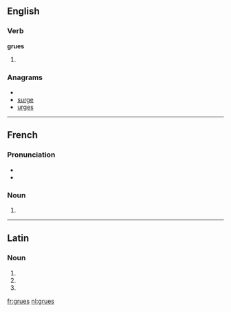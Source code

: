 ==English==

===Verb===
'''grues'''

# {{third-person singular of|[[grue]]}}

===Anagrams===
* {{alphagram|egrsu}}
* [[surge#English|surge]]
* [[urges#English|urges]]

----

==French==

===Pronunciation===
* {{audio|Fr-grue.ogg|audio}}
* {{IPA|lang=fr|/ɡry/}}

===Noun===
{{infl|fr|plural}} {{f|p}}

# {{plural of|grue|lang=French}}

----

==Latin==

===Noun===
{{la-noun-form|gruēs}}

# {{inflection of|grus|grūs|nom|p|lang=la}}
# {{inflection of|grus|grūs|acc|p|lang=la}}
# {{inflection of|grus|grūs|voc|p|lang=la}}

[[fr:grues]]
[[nl:grues]]